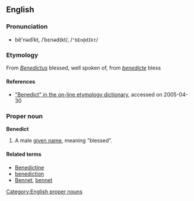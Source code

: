 {{wikipedia}}
==English==
=== Pronunciation ===
*bĕ'nədĭkt, /ˈbɛnədɪkt/, /<tt>"bEn@dIkt</tt>/

===Etymology===
From {{LL.}} ''[[Benedictus]]'' blessed, well spoken of, from {{L.}} ''[[benedicte]]'' bless

==== References ====
*[http://www.etymonline.com/index.php?term=benedict "Benedict" in the on-line etymology dictionary], accessed on 2005-04-30

=== Proper noun ===
'''Benedict'''
#A male [[given name]], meaning "blessed".
<!--Wiktionary does not define surnames: # a [[family name]]-->

====Related terms====
*[[Benedictine]]
*[[benediction]]
*[[Bennet]], [[bennet]]

[[Category:English proper nouns]]